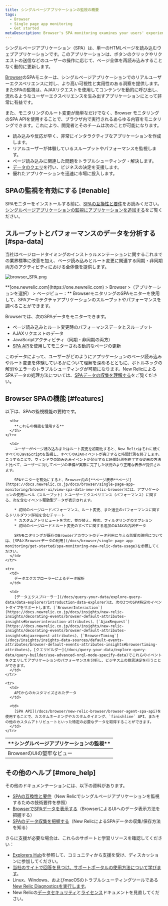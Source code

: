 ```yaml
---
title: シングルページアプリケーションの監視の概要
tags:
  - Browser
  - Single page app monitoring
  - Get started
metaDescription: Browser's SPA monitoring examines your users' experience with the front-end logic for single-page apps or any apps that pull content dynamically.
---
```


シングルページアプリケーション（SPA）は、単一のHTMLページを読み込むウェブアプリケーションです。このアプリケーションは、ボタンのクリックやリクエストの送信などのユーザーの操作に応じて、ページ全体を再読み込みすることなく動的に更新します。

[Browser](/docs/browser/new-relic-browser/getting-started/new-relic-browser)のSPAモニターは、シングルページアプリケーションでのリアルユーザーエクスペリエンスに対し、より高い可視性と実用性のある洞察を提供します。またSPAの監視は、AJAXリクエストを使用してコンテンツを動的に呼び出し、流れるようなユーザーエクスペリエンスを生み出すアプリケーションにとって非常に有益です。

また、モニタリングのルート変更が簡単なだけでなく、Browser モニタリングのSPA APIを使用することで、ブラウザ内で実行されるあらゆる内容をモニタリングできます。これにより、開発者とそのチームは次のことが可能になります。

* 読み込みや反応が早く、非常にインタラクティブなアプリケーションを作成します。
* リアルユーザーが体験しているスループットやパフォーマンスを監視します。
* ページ読み込みに関連した問題をトラブルシューティング・解決します。
* [データのクエリ](/docs/using-new-relic/data/understand-data/query-new-relic-data)を行い、ビジネスの決定を支援します。
* 優れたアプリケーションを迅速に市場に投入します。

## SPAの監視を有効にする [#enable]

SPAモニターをインストールする前に、[SPAの互換性と要件](https://docs.newrelic.co.jp/docs/browser/single-page-app-monitoring/get-started/spa-compatibility-requirements)をお読みください。[シングルページアプリケーションの監視にアプリケーションを追加する](/docs/browser/single-page-app-monitoring/get-started/add-apps-single-page-app-monitoring)をご覧ください。

## スループットとパフォーマンスのデータを分析する [#spa-data]

当社はページロードタイミングのインストゥルメンテーションに関するこれまでの業界標準に改善を加え、ページ読み込みとルート変更に関連する同期・非同期両方のアクティビティにおける全体像を提供します。

![browser_SPA.png](./images/browser_SPA.png "browser_SPA.png")

<figcaption>
  **[one.newrelic.com](https://one.newrelic.com) > Browser >（アプリケーションを選択） > ページビュー：** BrowserモニタリングのSPAモニターを使用して、SPAアーキテクチャアプリケーションのスループットやパフォーマンスを調べることができます。
</figcaption>

Browserでは、次のSPAデータをモニターできます。

* ページ読み込みとルート変更時のパフォーマンスデータとスループット
* AJAXリクエストのデータ
* JavaScriptアクティビティ（同期・非同期の両方）
* [SPA API](/docs/browser/new-relic-browser/browser-agent-spa-api)を使用してモニターされる動的なページの更新

このデータによって、ユーザーがどのようにアプリケーションのページ読み込みやルート変更を体験しているかについて理解を深めるとともに、ボトルネックの解消やエラーのトラブルシューティングが可能になります。New RelicによるSPAデータの処理方法については、[SPAデータの収集を理解する](/docs/browser/single-page-app-monitoring/use-spa-data/understand-spa-data-collection)をご覧ください。

## Browser SPAの機能 [#features]

以下は、SPAの監視機能の要約です。

<table>
  <thead>
    <tr>
      <th style={{ width: "200px" }}>
        **シングルページアプリケーションの監視**
      </th>

      <th>
        **これらの機能を活用する**
      </th>
    </tr>
  </thead>

  <tbody>
    <tr>
      <td>
        BrowserのUIの堅牢なビュー
      </td>

      <td>
        ユーザーがページ読み込みまたはルート変更を初期化すると、New Relicはそれに続くすべてのJavaScriptを監視し、すべてのAJAXイベントが完了すると時間計測を終了します。こうすることで、ウィンドウの読み込みイベントが発火すると時間計測を終了する従来の方法と比べて、ユーザーに対してページの準備が実際に完了した状況のより正確な表示が提供されます。

        SPAモニターを有効にすると、Browser内の[**ページ表示**ページ](https://docs.newrelic.co.jp/docs/browser/single-page-app-monitoring/browser-ui/view-spa-data-new-relic-browser)には、アプリケーションの使用レベル（スループット）とユーザーエクスペリエンス（パフォーマンス）に関する、次を含むイベント駆動型データが表示されます。

        * 初回のページロードパフォーマンス、ルート変更、また過去のパフォーマンスに関するドリルダウン詳細を含むチャート
        * カスタムアトリビュートを含む、並び替え、検索、フィルタリングのオプション
        * 初回のページロードとルート変更のすべてに関する追加のAJAXの内訳データ

        SPAモニタリングが既存のBrowserアカウントのデータ利用に与える影響の説明については、[SPAとBrowserデータの利用](/docs/browser/single-page-app-monitoring/get-started/spa-monitoring-new-relic-data-usage)を参照してください。
      </td>
    </tr>

    <tr>
      <td>
        データエクスプローラーによるデータ解析
      </td>

      <td>
        [データエクスプローラー](/docs/query-your-data/explore-query-data/data-explorer/introduction-data-explorer)は、次の3つのSPA特定のイベントタイプをサポートします。[`BrowserInteraction`](https://docs.newrelic.co.jp/docs/insights/new-relic-insights/decorating-events/browser-default-attributes-insights#browserinteraction-attributes)、[`AjaxRequest`](https://docs.newrelic.co.jp/docs/insights/new-relic-insights/decorating-events/browser-default-attributes-insights#ajaxrequest-attributes)、[`BrowserTiming`](/docs/insights/insights-data-sources/default-events-attributes/browser-default-events-attributes-insights#browsertiming-attributes)。[クエリビルダー](/docs/query-your-data/explore-query-data/query-builder/use-advanced-nrql-mode-specify-data)でこれらのイベントをクエリしてアプリケーションのパフォーマンスを分析し、ビジネス上の意思決定を行うことができます。
      </td>
    </tr>

    <tr>
      <td>
        APIからのカスタマイズされたデータ
      </td>

      <td>
        [SPA API](/docs/browser/new-relic-browser/browser-agent-spa-api)を使用することで、カスタムネーミングやカスタムタイミング、`finishline` API、またその他のカスタムアトリビュートといった特定の必要なデータを取得することができます。
      </td>
    </tr>
  </tbody>
</table>

## その他のヘルプ [#more_help]

その他のドキュメンテーションには、以下の資料があります。

* [SPAの互換性と要件](/docs/browser/single-page-app-monitoring/get-started/spa-compatibility-requirements)（New Relicでシングルページアプリケーションを監視するための技術要件を参照）
* [BrowserでSPAデータを表示する](/docs/browser/single-page-app-monitoring/browser-ui/view-spa-data-new-relic-browser)（BrowserによるUIへのデータ表示方法を把握する）
* [SPAのデータ収集を把握する](/docs/browser/single-page-app-monitoring/browser-ui/understand-spa-data-collection)（New RelicによるSPAデータの収集/保存方法を知る）

さらに支援が必要な場合は、これらのサポートと学習リソースを確認してください：

* [Explorers Hub](https://discuss.newrelic.com/)を参照して、コミュニティから支援を受け、ディスカッションに参加してください。
* [当社のサイトで回答を見つけ、サポートポータルの使用方法について学びます](/docs/using-new-relic/welcome-new-relic/get-started/find-help-use-support-portal)。
* Linux、Windows、およびmacOSのトラブルシューティングツールである[New Relic Diagnosticsを実行します](/docs/using-new-relic/cross-product-functions/troubleshooting/new-relic-diagnostics)。
* New Relicの[データセキュリティ](/docs/security)と[ライセンス](/docs/licenses)ドキュメントを見直してください。
